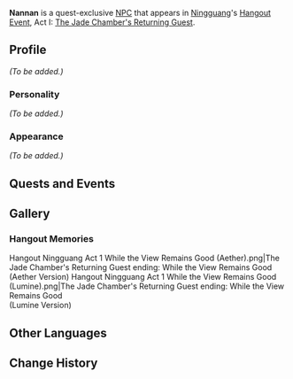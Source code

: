 {{Meta
<!-- Remove this template after adding the missing info -->
|missing_NPC_profile  = yes
}}
{{Character Infobox
|type             = Quest NPC
|image            = NPC Nannan.png
|region           = Liyue
}}
'''Nannan''' is a quest-exclusive [[NPC]] that appears in [[Ningguang]]'s [[Hangout Event]], Act I: [[The Jade Chamber's Returning Guest]].
<!--
==Location==
<gallery>
NPC Location Nannan.png|Nannan's location
NPC Location Nannan Context.png|Additional context
</gallery>
-->
==Profile==
<!-- detailed story/lore information goes here -->
''(To be added.)''

===Personality===
''(To be added.)''

===Appearance===
''(To be added.)''

==Quests and Events==
{{Quests and Events}}

==Gallery==
===Hangout Memories===
<gallery>
Hangout Ningguang Act 1 While the View Remains Good (Aether).png|The Jade Chamber's Returning Guest ending: While the View Remains Good<br />(Aether Version)
Hangout Ningguang Act 1 While the View Remains Good (Lumine).png|The Jade Chamber's Returning Guest ending: While the View Remains Good<br />(Lumine Version)
</gallery>

==Other Languages==
{{Other Languages
|default_hidden = 1
|en      = Nannan
|zhs     = 楠楠
|zhs_rm  = Nán Nán
|zht     = 楠楠
|zht_rm  = Nán Nán
|ja      = 楠楠
|ja_rm   = Kusu Kusu
|ko      = 난이
|ko_rm   = Nan-i
|es      = Nannan
|fr      = Nannan
|ru      = Нань Нань
|th      = Nannan
|vi      = Nannan
|de      = Nannan
|id      = Nannan
|pt      = Nannan
|tr      = Nannan
|it      = Nannan
}}

==Change History==
{{Change History|2.4}}
<!--
==References==
{{Reflist}}-->